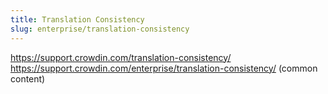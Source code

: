 ```yaml
---
title: Translation Consistency
slug: enterprise/translation-consistency
---
```


https://support.crowdin.com/translation-consistency/
https://support.crowdin.com/enterprise/translation-consistency/ (common content)
